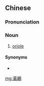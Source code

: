 {{also|黄鹂}}
==Chinese==
{{zh-forms|s=黄鹂}}

===Pronunciation===
{{zh-pron
|m=huánglí
|mn=hông-lê
|cat=n
}}

===Noun===
{{zh-noun}}
# [[oriole]]

====Synonyms====
* {{zh-l|黃鶯}}

{{zh-cat|Birds}}

[[mg:黃鸝]]